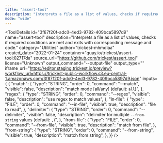 ```yaml
---
title: "assert-tool"
description: "Interprets a file as a list of values, checks if required conditions are met and exits with corresponding message and code."
mode: "wide"
---
```



<ToolDetails
  id="3f87f20f-adc0-4ed3-9782-409bca5897d9"
  name="assert-tool"
  description="Interprets a file as a list of values, checks if required conditions are met and exits with corresponding message and code."
  category="Utilities"
  author="trickest-mhmdiaa"
  created_date="2022-01-24"
  container="quay.io/trickest/assert-tool:02717da"
  source_url="https://github.com/trickest/assert_tool"
  license="Unknown"
  output_command="--output-file"
  output_type=""
  iframe_url="https://editor.staging.trickest.io/preview?workflow_url=https://trickest-public-workflow.s3.eu-central-1.amazonaws.com/3f87f20f-adc0-4ed3-9782-409bca5897d9.json"
  inputs={ {
  "match": {
    "type": "STRING",
    "order": 0,
    "command": "--match",
    "visible": false,
    "description": "match mode [all/any] (default: `all`)",
  },
  "regex": {
    "type": "STRING",
    "order": 0,
    "command": "--regex",
    "visible": false,
    "description": "use regex to match values",
  },
  "in-file": {
    "type": "FILE",
    "order": 0,
    "command": "--in-file",
    "visible": true,
    "description": "file to read",
  },
  "delimiter": {
    "type": "STRING",
    "order": 0,
    "command": "--delimiter",
    "visible": false,
    "description": "delimiter for multiple `--from-string` values (default: `,`)",
  },
  "from-file": {
    "type": "FILE",
    "order": 0,
    "command": "--from-file",
    "visible": true,
    "description": "match from file",
  },
  "from-string": {
    "type": "STRING",
    "order": 0,
    "command": "--from-string",
    "visible": true,
    "description": "match from string",
  },
}}
/>